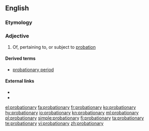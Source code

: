 ==English==

===Etymology===
{{suffix|probation|ary|lang=en}}

===Adjective===
{{en-adj}}

# Of, pertaining to, or subject to [[probation]]

====Derived terms====
* [[probationary period]]

====External links====
* {{R:Webster 1913}}
* {{R:Century 1911}}

[[el:probationary]]
[[fa:probationary]]
[[fr:probationary]]
[[ko:probationary]]
[[hy:probationary]]
[[io:probationary]]
[[kn:probationary]]
[[ml:probationary]]
[[pl:probationary]]
[[simple:probationary]]
[[fi:probationary]]
[[ta:probationary]]
[[te:probationary]]
[[vi:probationary]]
[[zh:probationary]]